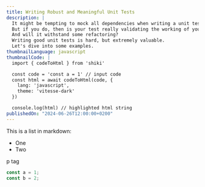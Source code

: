 ---
title: Writing Robust and Meaningful Unit Tests
description: |
  It might be tempting to mock all dependencies when writing a unit test.
  But if you do, then is your test really validating the working of your code?
  And will it withstand some refactoring?
  Writing good unit tests is hard, but extremely valuable.
  Let's dive into some examples.
thumbnailLanguage: javascript
thumbnailCode: |

  const code = 'const a = 1' // input code
  const html = await codeToHtml(code, {
    lang: 'javascript',
    theme: 'vitesse-dark'
  })

  console.log(html) // highlighted html string
publishedOn: "2024-06-26T12:00:00+0200"
---

This is a list in markdown:

- One
- Two

<p>p tag</p>

```js
const a = 1;
const b = 2;
```
